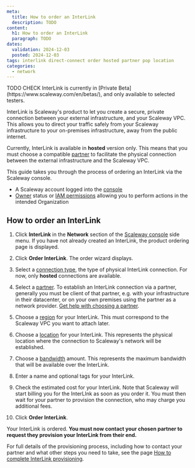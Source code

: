 ```yaml
---
meta:
  title: How to order an InterLink
  description: TODO
content:
  h1: How to order an InterLink
  paragraph: TODO
dates:
  validation: 2024-12-03
  posted: 2024-12-03
tags: interlink direct-connect order hosted partner pop location
categories:
  - network
---
```


<Message type="important">
TODO CHECK InterLink is currently in [Private Beta](https://www.scaleway.com/en/betas/), and only available to selected testers.
</Message>

InterLink is Scaleway's product to let you create a secure, private connection between your external infrastructure, and your Scaleway VPC. This allows you to direct your traffic safely from your Scaleway infrastructure to your on-premises infrastructure, away from the public internet.

Currently, InterLink is available in **hosted** version only. This means that you must choose a compatible [partner](/network/interlink/concepts/#partner) to facilitate the physical connection between the external infrastructure and the Scaleway VPC.

<Lightbox src="scaleway-interlink-diag-simple.webp" alt="A diagram shows how a Scaleway VPC, to the left, can be attached to an InterLink, which then connects to external customer infrastructure." />

This guide takes you through the process of ordering an InterLink via the Scaleway console.

<Macro id="requirements" />

- A Scaleway account logged into the [console](https://console.scaleway.com)
- [Owner](/identity-and-access-management/iam/concepts/#owner) status or [IAM permissions](/identity-and-access-management/iam/concepts/#permission) allowing you to perform actions in the intended Organization

## How to order an InterLink

1. Click **InterLink** in the **Network** section of the [Scaleway console](https://console.scaleway.com) side menu. If you have not already created an InterLink, the product ordering page is displayed.

2. Click **Order InterLink**. The order wizard displays.

3. Select a [connection type](/network/interlink/concepts/#connection-type), the type of physical InterLink connection. For now, only **hosted** connections are available.

4. Select a [partner](/network/interlink/concepts/#partner). To establish an InterLink connection via a partner, generally you must be client of that partner, e.g. with your infrastructure in their datacenter, or on your own premises using the partner as a network provider. [Get help with choosing a partner](/network/interlink/reference-content/overview/#hosted-interlinks).

5. Choose a [region](/network/interlink/concepts/#partner) for your InterLink. This must correspond to the Scaleway VPC you want to attach later.

6. Choose a [location](/network/interlink/concepts/#partner) for your InterLink. This represents the physical location where the connection to Scaleway's network will be established.

7. Choose a [bandwidth](/network/interlink/concepts/#bandwidth) amount. This represents the maximum bandwidth that will be available over the InterLink.

8. Enter a name and optional tags for your InterLink.

9. Check the estimated cost for your InterLink. Note that Scaleway will start billing you for the InterLInk as soon as you order it. You must then wait for your partner to provision the connection, who may charge you additional fees.

10. Click **Order InterLink**.

Your InterLink is ordered. **You must now contact your chosen partner to request they provision your InterLink from their end.**

For full details of the provisioning process, including how to contact your partner and what other steps you need to take, see the page [How to complete InterLink provisioning](/network/interlink/how-to/complete-provisioning/).

